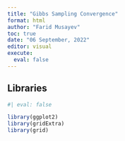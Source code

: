 ```yaml
---
title: "Gibbs Sampling Convergence"
format: html
author: "Farid Musayev"
toc: true
date: "06 September, 2022"
editor: visual
execute:
  eval: false
---
```


## Libraries

```r
#| eval: false

library(ggplot2)
library(gridExtra)
library(grid)
```
